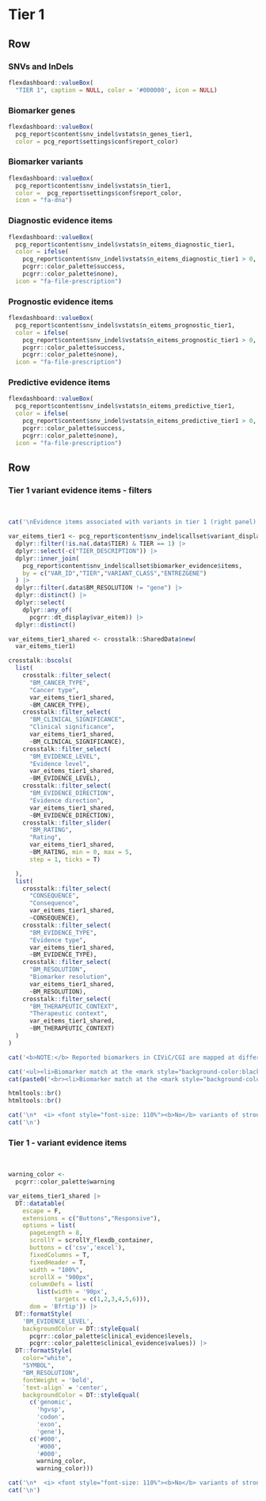 Tier 1 {data-navmenu="SNVs and InDels"}
==================================================================

Row
-------------------------------------

### SNVs and InDels

```r
flexdashboard::valueBox(
  "TIER 1", caption = NULL, color = '#000000', icon = NULL)
```

### Biomarker genes

```r

flexdashboard::valueBox(
  pcg_report$content$snv_indel$vstats$n_genes_tier1, 
  color = pcg_report$settings$conf$report_color)

```

### Biomarker variants

```r
flexdashboard::valueBox(
  pcg_report$content$snv_indel$vstats$n_tier1, 
  color =  pcg_report$settings$conf$report_color, 
  icon = "fa-dna")
```


### Diagnostic evidence items

```r
flexdashboard::valueBox(
  pcg_report$content$snv_indel$vstats$n_eitems_diagnostic_tier1, 
  color = ifelse(
    pcg_report$content$snv_indel$vstats$n_eitems_diagnostic_tier1 > 0,
    pcgrr::color_palette$success,
    pcgrr::color_palette$none), 
  icon = "fa-file-prescription")
```

### Prognostic evidence items

```r
flexdashboard::valueBox(
  pcg_report$content$snv_indel$vstats$n_eitems_prognostic_tier1, 
  color = ifelse(
    pcg_report$content$snv_indel$vstats$n_eitems_prognostic_tier1 > 0,
    pcgrr::color_palette$success,
    pcgrr::color_palette$none), 
  icon = "fa-file-prescription")
```

### Predictive evidence items

```r
flexdashboard::valueBox(
  pcg_report$content$snv_indel$vstats$n_eitems_predictive_tier1, 
  color = ifelse(
    pcg_report$content$snv_indel$vstats$n_eitems_predictive_tier1 > 0,
    pcgrr::color_palette$success,
    pcgrr::color_palette$none), 
  icon = "fa-file-prescription")
```


Row
-----------------------------------------------------

### Tier 1 variant evidence items - filters {data-padding=15 data-width=450}

<br>

```r

cat('\nEvidence items associated with variants in tier 1 (right panel) can be filtered according to various criteria:\n')

var_eitems_tier1 <- pcg_report$content$snv_indel$callset$variant_display |>
  dplyr::filter(!is.na(.data$TIER) & TIER == 1) |>
  dplyr::select(-c("TIER_DESCRIPTION")) |>
  dplyr::inner_join(
    pcg_report$content$snv_indel$callset$biomarker_evidence$items,
    by = c("VAR_ID","TIER","VARIANT_CLASS","ENTREZGENE")
  ) |>
  dplyr::filter(.data$BM_RESOLUTION != "gene") |>
  dplyr::distinct() |>
  dplyr::select(
    dplyr::any_of(
      pcgrr::dt_display$var_eitem)) |>
  dplyr::distinct()

var_eitems_tier1_shared <- crosstalk::SharedData$new(
  var_eitems_tier1)

crosstalk::bscols(
  list(
    crosstalk::filter_select(
      "BM_CANCER_TYPE", 
      "Cancer type", 
      var_eitems_tier1_shared, 
      ~BM_CANCER_TYPE),
    crosstalk::filter_select(
      "BM_CLINICAL_SIGNIFICANCE", 
      "Clinical significance", 
      var_eitems_tier1_shared, 
      ~BM_CLINICAL_SIGNIFICANCE),
    crosstalk::filter_select(
      "BM_EVIDENCE_LEVEL", 
      "Evidence level", 
      var_eitems_tier1_shared, 
      ~BM_EVIDENCE_LEVEL),
    crosstalk::filter_select(
      "BM_EVIDENCE_DIRECTION", 
      "Evidence direction", 
      var_eitems_tier1_shared, 
      ~BM_EVIDENCE_DIRECTION),
    crosstalk::filter_slider(
      "BM_RATING", 
      "Rating", 
      var_eitems_tier1_shared, 
      ~BM_RATING, min = 0, max = 5, 
      step = 1, ticks = T)

  ),
  list(
    crosstalk::filter_select(
      "CONSEQUENCE", 
      "Consequence", 
      var_eitems_tier1_shared, 
      ~CONSEQUENCE),
    crosstalk::filter_select(
      "BM_EVIDENCE_TYPE", 
      "Evidence type", 
      var_eitems_tier1_shared, 
      ~BM_EVIDENCE_TYPE),
    crosstalk::filter_select(
      "BM_RESOLUTION", 
      "Biomarker resolution", 
      var_eitems_tier1_shared, 
      ~BM_RESOLUTION),
    crosstalk::filter_select(
      "BM_THERAPEUTIC_CONTEXT", 
      "Therapeutic context", 
      var_eitems_tier1_shared, 
      ~BM_THERAPEUTIC_CONTEXT)
  )
)


```


```r

cat('<b>NOTE:</b> Reported biomarkers in CIViC/CGI are mapped at different resolutions (i.e. filter <b>Biomarker resolution</b>). The accuracy of a match between variants in the tumor sample and the reported biomarkers will vary accordingly (highlighted by gene symbols with different color backgrounds):\n\n')

cat('<ul><li>Biomarker match at the <mark style="background-color:black; font-weight:bold; color:white">exact genomic, amino acid or codon level</mark></li>')
cat(paste0('<br><li>Biomarker match at the <mark style="background-color:', pcgrr::color_palette$warning,'; color:white; font-weight:bold">exon/gene level</mark></li></ul>\n'))

htmltools::br()
htmltools::br()
```


```r
cat('\n*  <i> <font style="font-size: 110%"><b>No</b> variants of strong clinical significance found.</i></font>', sep='\n')
cat('\n')
```


### Tier 1  - variant evidence items {data-padding=15}

<br>

```r

warning_color <- 
  pcgrr::color_palette$warning

var_eitems_tier1_shared |>
  DT::datatable(
    escape = F, 
    extensions = c("Buttons","Responsive"), 
    options = list(
      pageLength = 8, 
      scrollY = scrollY_flexdb_container, 
      buttons = c('csv','excel'), 
      fixedColumns = T,
      fixedHeader = T,
      width = "100%",
      scrollX = "900px",
      columnDefs = list(
        list(width = '90px', 
             targets = c(1,2,3,4,5,6))),
      dom = 'Bfrtip')) |>
  DT::formatStyle(
    'BM_EVIDENCE_LEVEL', 
    backgroundColor = DT::styleEqual(
      pcgrr::color_palette$clinical_evidence$levels,
      pcgrr::color_palette$clinical_evidence$values)) |>
  DT::formatStyle(
    color="white", 
    "SYMBOL", 
    "BM_RESOLUTION", 
    fontWeight = 'bold', 
    `text-align` = 'center',
    backgroundColor = DT::styleEqual(
      c('genomic',
        'hgvsp',
        'codon',
        'exon',
        'gene'), 
      c('#000',
        '#000',
        '#000',
        warning_color, 
        warning_color)))

```


```r
cat('\n*  <i> <font style="font-size: 110%"><b>No</b> variants of strong clinical significance found.</i></font>',sep='\n')
cat('\n')
```

